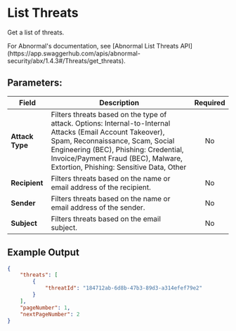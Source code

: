 
# List Threats

Get a list of threats.

<Callout type="info">
	For Abnormal's documentation, see [Abnormal List Threats
	API](https://app.swaggerhub.com/apis/abnormal-security/abx/1.4.3#/Threats/get_threats).
</Callout>

## Parameters:

| Field           | Description                                                                                                                                                                                                                                                               | Required |
| --------------- | ------------------------------------------------------------------------------------------------------------------------------------------------------------------------------------------------------------------------------------------------------------------------- | :------: |
| **Attack Type** | Filters threats based on the type of attack. Options: Internal-to-Internal Attacks (Email Account Takeover), Spam, Reconnaissance, Scam, Social Engineering (BEC), Phishing: Credential, Invoice/Payment Fraud (BEC), Malware, Extortion, Phishing: Sensitive Data, Other |    No    |
| **Recipient**   | Filters threats based on the name or email address of the recipient.                                                                                                                                                                                                      |    No    |
| **Sender**      | Filters threats based on the name or email address of the sender.                                                                                                                                                                                                         |    No    |
| **Subject**     | Filters threats based on the email subject.                                                                                                                                                                                                                               |    No    |

## Example Output

```json
{
	"threats": [
		{
			"threatId": "184712ab-6d8b-47b3-89d3-a314efef79e2"
		}
	],
	"pageNumber": 1,
	"nextPageNumber": 2
}
```
